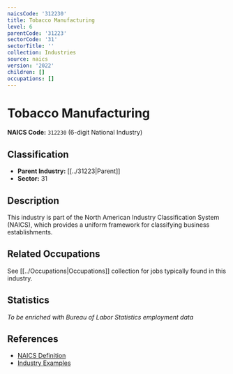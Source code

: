 ```yaml
---
naicsCode: '312230'
title: Tobacco Manufacturing
level: 6
parentCode: '31223'
sectorCode: '31'
sectorTitle: ''
collection: Industries
source: naics
version: '2022'
children: []
occupations: []
---
```

# Tobacco Manufacturing

**NAICS Code:** `312230` (6-digit National Industry)

## Classification

- **Parent Industry:** [[../31223|Parent]]
- **Sector:** 31

## Description

This industry is part of the North American Industry Classification System (NAICS), which provides a uniform framework for classifying business establishments.

## Related Occupations

See [[../Occupations|Occupations]] collection for jobs typically found in this industry.

## Statistics

*To be enriched with Bureau of Labor Statistics employment data*

## References

- [NAICS Definition](https://www.census.gov/naics/)
- [Industry Examples](https://www.census.gov/naics/2022NAICS/)

